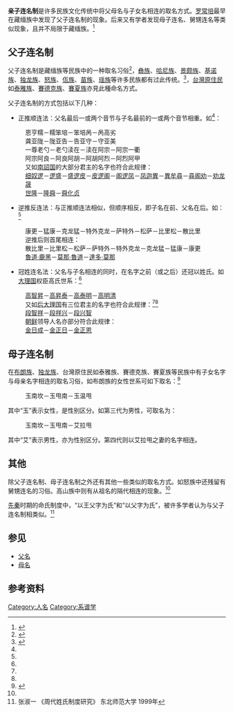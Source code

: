 '''亲子连名制'''是许多民族文化传统中将父母名与子女名相连的取名方式。[[罗常培|罗常培]]最早在藏缅族中发现了父子连名制的现象。后来又有学者发现母子连名、舅甥连名等类似现象，且并不局限于藏缅族。<ref>{{cite journal|title=民族语言学论纲|author=刘宝俊|journal=中南民族学院学报 (哲学社会科学版)|year=1994}}</ref>

== 父子连名制 ==
父子连名制是藏缅族等民族中的一种取名习俗<ref name="lcp">{{cite book|title=《语言与文化》|chapter=论藏缅族的父子连名制|author=罗常培|publisher=}}</ref>，[[彝族|彝族]]、[[哈尼族|哈尼族]]、[[景颇族|景颇族]]、[[基诺族|基诺族]]、[[独龙族|独龙族]]、[[怒族|怒族]]、[[佤族|佤族]]、[[苗族|苗族]]、[[瑶族|瑶族]]等许多民族都有过此传统。<ref name="cass">{{cite web|url=http://myy.cass.cn/file/2006010517566.html|title=父子连名制|publisher=马克思主义研究网|deadurl=yes|archiveurl=https://web.archive.org/web/20110305104312/http://myy.cass.cn/file/2006010517566.html|archivedate=2011-03-05|accessdate=2011-08-03}}</ref>，[[台灣原住民|台灣原住民]]如[[泰雅族|泰雅族]]、[[賽德克族|賽德克族]]、[[賽夏族|賽夏族]]亦見此種命名方式。

父子连名制的方式包括以下几种：
* 正推顺连法：父名最后一或两个音节与子名最前的一或两个音节相重。如<ref name="lcp" />：
: 恩亨糯－糯笨培－笨培呙－呙高劣
: 龚亚陇－陇亚告－告亚守－守亚美
: 一尊老勺－老勺渎在－渎在阿宗－阿宗一衢
: 阿宗阿良－阿良阿胡－阿胡阿烈－阿烈阿甲
: 又如[[南詔国|南詔国]]的大部分君主的名字也符合此规律：
: [[细奴逻|细奴逻]]－[[逻盛|逻盛]]－[[盛逻皮|盛逻皮]]－[[皮逻阁|皮逻阁]]－[[阁逻凤|阁逻凤]]－[[凤迦異|凤迦異]]－[[異牟尋|異牟尋]]－[[尋阁劝|尋阁劝]]－[[劝龙晟|劝龙晟]]
: [[世隆|世隆]]－[[隆舜|隆舜]]－[[舜化贞|舜化贞]]
* 逆推反连法：与正推顺连法相似，但顺序相反，即子名在前、父名在后。如：<ref name="cass" />
: 康更－猛康－克龙猛－特外克龙－萨特外－松萨－比里松－散比里
: 逆推后则首尾相连：
: 散比里－比里松－松萨－萨特外－特外克龙－克龙猛－猛康－康更
: [[魯道·鹿黑|魯道·鹿黑]]－[[莫那·魯道|莫那·魯道]]－[[達多·莫那|達多·莫那]]
*冠姓连名法：父名与子名相连的同时，在名字之前（或之后）还冠以姓氏。如[[大理国|大理国]]权臣高氏世系：<ref name="lcp" />
: [[高智昇|高智昇]]－[[高昇泰|高昇泰]]－[[高泰明|高泰明]]－[[高明清|高明清]]
: 又如[[后大理国|后大理国]]有三位君主的名字也符合此规律：<ref name="lcp" /><ref name="cass" />
: [[段智祥|段智祥]]－[[段祥兴|段祥兴]]－[[段兴智|段兴智]]
: [[朝鲜|朝鲜]]领导人名亦部分符合此规律：
: [[金日成|金日成]]－[[金正日|金正日]]－[[金正恩|金正恩]]

== 母子连名制 ==
在[[布朗族|布朗族]]、[[独龙族|独龙族]]、台灣原住民如泰雅族、賽德克族、賽夏族等民族中有子女名字与母亲名字相连的取名习俗，如布朗族的女性世系可如下取名：<ref name="xh">{{cite web|url=http://www.ha.xinhuanet.com/yincang/2004-04/27/content_2047997.htm|title=亲子连名|publisher=新华网河南频道|deadurl=yes|archiveurl=https://web.archive.org/web/20160304115442/http://www.ha.xinhuanet.com/yincang/2004-04/27/content_2047997.htm|archivedate=2016-03-04|accessdate=2011-08-03}}</ref>
: 玉南坎－玉甩南－玉温甩

其中“玉”表示女性，是性别区分。如第三代为男性，可取名为：
: 玉南坎－玉甩南－艾拉甩

其中“艾”表示男性，亦为性别区分。第四代则以艾拉甩之妻的名字相连。

== 其他 ==
除父子连名制、母子连名制之外还有其他一些类似的取名方式。如怒族中还残留有舅甥连名的习俗。高山族中则有从祖名的隔代相连的现象。<ref name="xh" />

[[先秦|先秦]]时期的命氏制度中，“以王父字为氏”和“以父字为氏”，被许多学者认为与父子连名制相类似。<ref>张淑一 《周代姓氏制度研究》 东北师范大学 1999年</ref>

== 参见 ==
* [[父名|父名]]
* [[母名|母名]]

== 参考资料 ==
{{reflist}}

[[Category:人名|Category:人名]]
[[Category:系谱学|Category:系谱学]]